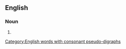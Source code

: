 ==English==

===Noun===
{{head|en|noun plural form}}

# {{plural of|upheaval|lang=en}}

[[Category:English words with consonant pseudo-digraphs]]